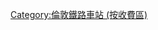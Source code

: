 {{noteTA
|T=zh-cn:分类:伦敦第5旅游卡区; zh-hk:分類:倫敦第5收費區; zh-tw:分類:倫敦第5旅遊卡區;
|1=zh-cn:伦敦第5旅游卡区; zh-hk:倫敦第5收費區; zh-tw:倫敦第5旅遊卡區;}}
[[Category:倫敦鐵路車站_(按收費區)|Category:倫敦鐵路車站 (按收費區)]]